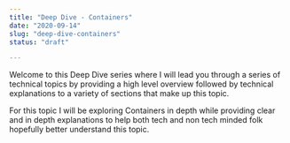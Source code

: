 ```yaml
---
title: "Deep Dive - Containers"
date: "2020-09-14"
slug: "deep-dive-containers"
status: "draft"

---
```


Welcome to this Deep Dive series where I will lead you through a series of technical topics by providing a high level overview followed by technical explanations to a variety of sections that make up this topic.

For this topic I will be exploring Containers in depth while providing clear and in depth explanations to help both tech and non tech minded folk hopefully better understand this topic.
